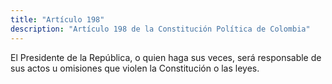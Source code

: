 ```yaml
---
title: "Artículo 198"
description: "Artículo 198 de la Constitución Política de Colombia"
---
```


El Presidente de la República, o quien haga sus veces, será responsable de sus actos u omisiones que violen la Constitución o las leyes.
